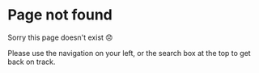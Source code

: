 # Page not found

Sorry this page doesn't exist 😞

Please use the navigation on your left, or the search box at the top to get back on track.
